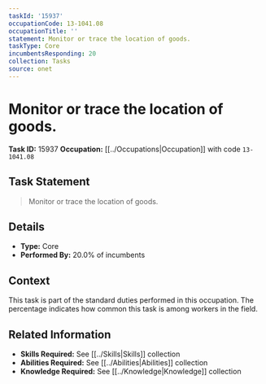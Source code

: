 ```yaml
---
taskId: '15937'
occupationCode: 13-1041.08
occupationTitle: ''
statement: Monitor or trace the location of goods.
taskType: Core
incumbentsResponding: 20
collection: Tasks
source: onet
---
```

# Monitor or trace the location of goods.

**Task ID:** 15937
**Occupation:** [[../Occupations|Occupation]] with code `13-1041.08`

## Task Statement

> Monitor or trace the location of goods.

## Details

- **Type:** Core
- **Performed By:** 20.0% of incumbents

## Context

This task is part of the standard duties performed in this occupation. The percentage indicates how common this task is among workers in the field.

## Related Information

- **Skills Required:** See [[../Skills|Skills]] collection
- **Abilities Required:** See [[../Abilities|Abilities]] collection
- **Knowledge Required:** See [[../Knowledge|Knowledge]] collection
